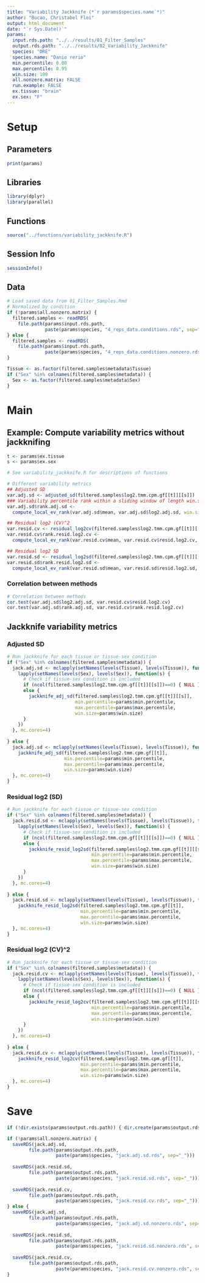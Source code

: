 ```yaml
---
title: "Variability Jackknife (*`r params$species.name`*)"
author: "Bucao, Christabel Floi"
output: html_document
date: "`r Sys.Date()`"
params:
  input.rds.path: "../../results/01_Filter_Samples"
  output.rds.path: "../../results/02_Variability_Jackknife"
  species: "DRE"
  species.name: "Danio rerio"
  min.percentile: 0.00
  max.percentile: 0.95
  win.size: 100
  all.nonzero.matrix: FALSE
  run.example: FALSE
  ex.tissue: "brain"
  ex.sex: "F"
---
```


# Setup {.tabset}

## Parameters
```r
print(params)
```

## Libraries
```r
library(dplyr)
library(parallel)
```

## Functions
```r
source("../functions/variability_jackknife.R")
```

## Session Info
```r
sessionInfo()
```

## Data
```r
# Load saved data from 01_Filter_Samples.Rmd
# Normalized by condition
if (!params$all.nonzero.matrix) {
  filtered.samples <- readRDS(
    file.path(params$input.rds.path,
              paste(params$species, "4_reps_data.conditions.rds", sep="_")))
} else {
  filtered.samples <- readRDS(
    file.path(params$input.rds.path,
              paste(params$species, "4_reps_data.conditions.nonzero.rds", sep="_")))  
}

Tissue <- as.factor(filtered.samples$metadata$Tissue)
if ("Sex" %in% colnames(filtered.samples$metadata)) { 
  Sex <- as.factor(filtered.samples$metadata$Sex) 
}
```

# Main

## Example: Compute variability metrics without jackknifing {.tabset}
```r
t <- params$ex.tissue
s <- params$ex.sex

# See variability_jackknife.R for descriptions of functions

# Different variability metrics
## Adjusted SD
var.adj.sd <- adjusted_sd(filtered.samples$log2.tmm.cpm.gf[[t]][[s]])
### Variability percentile rank within a sliding window of length win.size
var.adj.sd$rank.adj.sd <- 
  compute_local_ev_rank(var.adj.sd$mean, var.adj.sd$log2.adj.sd, win.size=100)

## Residual log2 (CV)^2
var.resid.cv <- residual_log2cv(filtered.samples$log2.tmm.cpm.gf[[t]][[s]])
var.resid.cv$rank.resid.log2.cv <- 
  compute_local_ev_rank(var.resid.cv$mean, var.resid.cv$resid.log2.cv, win.size=100)

## Residual log2 SD
var.resid.sd <- residual_log2sd(filtered.samples$log2.tmm.cpm.gf[[t]][[s]])
var.resid.sd$rank.resid.log2.sd <- 
  compute_local_ev_rank(var.resid.sd$mean, var.resid.sd$resid.log2.sd, win.size=100)
```

### Correlation between methods
```r
# Correlation between methods
cor.test(var.adj.sd$log2.adj.sd, var.resid.cv$resid.log2.cv)
cor.test(var.adj.sd$rank.adj.sd, var.resid.cv$rank.resid.log2.cv)
```

## Jackknife variability metrics

### Adjusted SD
```r
# Run jackknife for each tissue or tissue-sex condition
if ("Sex" %in% colnames(filtered.samples$metadata)) {
  jack.adj.sd <- mclapply(setNames(levels(Tissue), levels(Tissue)), function(t) {
    lapply(setNames(levels(Sex), levels(Sex)), function(s) {
      # Check if tissue-sex condition is included
      if (ncol(filtered.samples$log2.tmm.cpm.gf[[t]][[s]])==0) { NULL } 
      else {
        jackknife_adj_sd(filtered.samples$log2.tmm.cpm.gf[[t]][[s]], 
                         min.percentile=params$min.percentile,
                         max.percentile=params$max.percentile,
                         win.size=params$win.size) 
      }
    })
  }, mc.cores=4)
  
} else {
  jack.adj.sd <- mclapply(setNames(levels(Tissue), levels(Tissue)), function(t) {
    jackknife_adj_sd(filtered.samples$log2.tmm.cpm.gf[[t]],
                     min.percentile=params$min.percentile,
                     max.percentile=params$max.percentile,
                     win.size=params$win.size)
  }, mc.cores=4)    
}
```

### Residual log2 (SD)
```r
# Run jackknife for each tissue or tissue-sex condition
if ("Sex" %in% colnames(filtered.samples$metadata)) {
  jack.resid.sd <- mclapply(setNames(levels(Tissue), levels(Tissue)), function(t) {
    lapply(setNames(levels(Sex), levels(Sex)), function(s) {
      # Check if tissue-sex condition is included
      if (ncol(filtered.samples$log2.tmm.cpm.gf[[t]][[s]])==0) { NULL } 
      else {
        jackknife_resid_log2sd(filtered.samples$log2.tmm.cpm.gf[[t]][[s]],
                               min.percentile=params$min.percentile,
                               max.percentile=params$max.percentile,
                               win.size=params$win.size) 
      }
    })
  }, mc.cores=4)
  
} else {
  jack.resid.sd <- mclapply(setNames(levels(Tissue), levels(Tissue)), function(t) {
    jackknife_resid_log2sd(filtered.samples$log2.tmm.cpm.gf[[t]],
                           min.percentile=params$min.percentile,
                           max.percentile=params$max.percentile,
                           win.size=params$win.size)
  }, mc.cores=4)    
}

```

### Residual log2 (CV)^2
```r
# Run jackknife for each tissue or tissue-sex condition
if ("Sex" %in% colnames(filtered.samples$metadata)) {
  jack.resid.cv <- mclapply(setNames(levels(Tissue), levels(Tissue)), function(t) {
    lapply(setNames(levels(Sex), levels(Sex)), function(s) {
      # Check if tissue-sex condition is included
      if (ncol(filtered.samples$log2.tmm.cpm.gf[[t]][[s]])==0) { NULL } 
      else {
        jackknife_resid_log2cv(filtered.samples$log2.tmm.cpm.gf[[t]][[s]], 
                               min.percentile=params$min.percentile,
                               max.percentile=params$max.percentile,
                               win.size=params$win.size) 
      }
    })
  }, mc.cores=4)
  
} else {
  jack.resid.cv <- mclapply(setNames(levels(Tissue), levels(Tissue)), function(t) {
    jackknife_resid_log2cv(filtered.samples$log2.tmm.cpm.gf[[t]],
                           min.percentile=params$min.percentile,
                           max.percentile=params$max.percentile,
                           win.size=params$win.size)
  }, mc.cores=4)    
}
```

# Save
```r
if (!dir.exists(params$output.rds.path)) { dir.create(params$output.rds.path, showWarnings=FALSE) }

if (!params$all.nonzero.matrix) { 
  saveRDS(jack.adj.sd,
        file.path(params$output.rds.path, 
                  paste(params$species, "jack.adj.sd.rds", sep="_")))
  
  saveRDS(jack.resid.sd,
        file.path(params$output.rds.path, 
                  paste(params$species, "jack.resid.sd.rds", sep="_")))
  
  saveRDS(jack.resid.cv,
        file.path(params$output.rds.path, 
                  paste(params$species, "jack.resid.cv.rds", sep="_")))
} else {
  saveRDS(jack.adj.sd,
        file.path(params$output.rds.path, 
                  paste(params$species, "jack.adj.sd.nonzero.rds", sep="_")))
  
  saveRDS(jack.resid.sd,
        file.path(params$output.rds.path, 
                  paste(params$species, "jack.resid.sd.nonzero.rds", sep="_")))
  
  saveRDS(jack.resid.cv,
        file.path(params$output.rds.path, 
                  paste(params$species, "jack.resid.cv.nonzero.rds", sep="_")))  
}
```